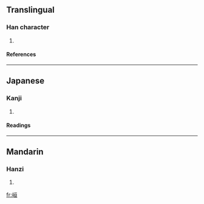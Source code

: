 ==Translingual==
===Han character===
{{Han char|rn=46|rad=山|as=06|sn=9|four=2171<sub>6</sub>|canj=山一日一 (UMAM)}}
# {{defn|Han|sort=山06}}
====References====
{{Han ref|kx=0310.370|dkj=08050|dj=0610.240|hdz=10769.160|uh=5CD8|ud=23768|bh=CE7A|bd=52858}}
----
==Japanese==
===Kanji===
{{ja-kanji|grade=|rs=山06}}
# {{defn|Japanese}} 
====Readings====
{{ja-readings|on=[[かん]] (kan), [[ぐわん]] (guwan), [[こう]] (kō), [[ごう]] (gō)|kun=}}
----
==Mandarin==
===Hanzi===
{{cmn-hanzi|pin=[[huán]] ([[huan2]])}}
# {{defn|Mandarin}}

[[fr:峘]]